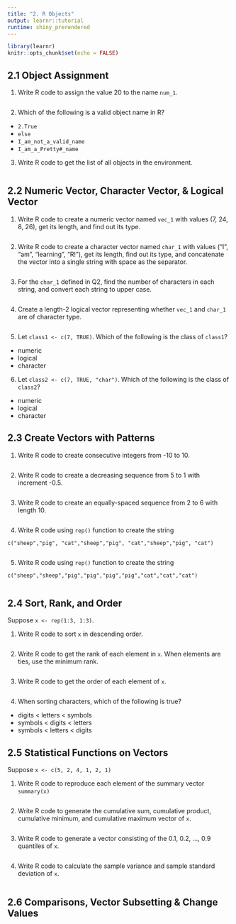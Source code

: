 ```yaml
---
title: "2. R Objects"
output: learnr::tutorial
runtime: shiny_prerendered
---
```


```r
library(learnr)
knitr::opts_chunk$set(echo = FALSE)
```

## 2.1 Object Assignment

1. Write R code to assign the value 20 to the name `num_1`.

```r

```



2. Which of the following is a valid object name in R?

- `2.True`
- `else`
- `I_am_not_a_valid_name`
- `I_am_a_Pretty#_name`

3. Write R code to get the list of all objects in the environment.

```r

```

## 2.2 Numeric Vector, Character Vector, & Logical Vector


1. Write R code to create a numeric vector named `vec_1` with values (7, 24, 8, 26), get its length, and find out its type. 

```r

```


2. Write R code to create a character vector named `char_1` with values ("I", "am", "learning", "R!"), get its length, find out its type, and concatenate the vector into a single string with space as the separator.

```r

```


3. For the `char_1` defined in Q2, find the number of characters in each string, and convert each string to upper case. 

```r

```

4. Create a length-2 logical vector representing whether `vec_1` and `char_1` are of character type. 

```r

```

5. Let `class1 <- c(7, TRUE)`. Which of the following is the class of `class1`?

- numeric
- logical
- character


6. Let `class2 <- c(7, TRUE, "char")`. Which of the following is the class of `class2`?

- numeric
- logical
- character



## 2.3 Create Vectors with Patterns



1. Write R code to create consecutive integers from -10 to 10.

```r

```


2. Write R code to create a decreasing sequence from 5 to 1 with increment -0.5.

```r

```


3. Write R code to create an equally-spaced sequence from 2 to 6 with length 10.

```r

```


4. Write R code using `rep()` function to create the string

`c("sheep","pig", "cat","sheep","pig", "cat","sheep","pig", "cat")`


```r

```

5. Write R code using `rep()` function to create the string

`c("sheep","sheep","pig","pig","pig","pig","cat","cat","cat")`


```r

```


## 2.4 Sort, Rank, and Order

Suppose `x <- rep(1:3, 1:3)`. 

1. Write R code to sort `x` in descending order. 

```r

```



2. Write R code to get the rank of each element in `x`. When elements are ties, use the minimum rank. 

```r

```



3. Write R code to get the order of each element of `x`. 

```r

```

4. When sorting characters, which of the following is true?

- digits < letters < symbols
- symbols < digits < letters
- symbols < letters < digits


## 2.5 Statistical Functions on Vectors

Suppose `x <- c(5, 2, 4, 1, 2, 1)`

1. Write R code to reproduce each element of the summary vector `summary(x)`

```r

```

2. Write R code to generate the cumulative sum, cumulative product, cumulative minimum, and cumulative maximum vector of `x`.

```r

```

3. Write R code to generate a vector consisting of the 0.1, 0.2, ..., 0.9 quantiles of `x`.

```r

```

4. Write R code to calculate the sample variance and sample standard deviation of `x`.

```r

```



## 2.6 Comparisons, Vector Subsetting & Change Values
